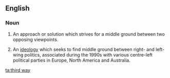 ==English==
===Noun===
{{en-noun|head=[[third]] [[way]]}}

# An approach or solution which strives for a middle ground between two opposing viewpoints.
# {{context|politics}} An [[ideology]] which seeks to find middle ground between right- and left-wing politics, associated during the 1990s with various centre-left political parties in Europe, North America and Australia.

[[ta:third way]]